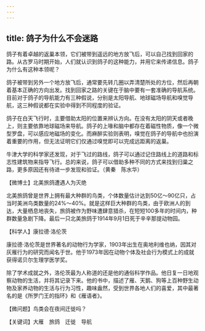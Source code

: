 ```yaml
---
---
---
```

title: 鸽子为什么不会迷路
---




鸽子有着卓越的返巢本领，它们被带到遥远的地方放飞后，可以自己找到回家的路。从古罗马时期开始，人们就认识到鸽子的这种能力，并用它来传递信息。鸽子为什么有这种本领呢？

鸽子被带到另外一个地方放飞后，通常要先转几圈以弄清楚所处的方位，然后再朝着基本正确的方向出发。找到回家之路的关键在于脑中要有一套准确的导航系统。目前对于鸽子的导航能力有三种假说，分别是太阳导航、地球磁场导航和嗅觉导航，这三种假说都在实验中得到不同程度的验证。

鸽子在白天飞行时，主要借助太阳的位置来辨认方向。在没有太阳的阴天或者晚上，则主要依靠地球磁场来导航。鸽子的上喙和脑中都存在着磁性物质，像一个微型罗盘，可以感应地磁场的变化。而麻醉实验则表明，嗅觉在鸽子的导航中也扮演着重要的作用，但无法证明它们仅通过嗅觉即可以完成远距离的返巢。

牛津大学的科学家还发现，对于飞过的路线，鸽子可以通过记住路线上的道路和标志性建筑物来指导飞行。总的来说，鸽子可以借助多种不同的方式来找到归巢之路，更多原因还有待进一步发现和验证。（黄秦　陈水华）





【微博士】北美旅鸽遭遇人为灭绝



北美旅鸽曾是世界上拥有最大种群的鸟类，个体数量估计达到50亿～90亿只，占当时美洲鸟类数量的24%～40%。就是这样巨大种群的鸟类，由于欧洲人的到达，大量栖息地丧失，旅鸽被作为野味遭肆意猎杀，在短短100多年的时间内，种群数量急剧下降。最后一只北美旅鸽于1914年9月1日死于辛辛那提动物园。

【科学人】康拉德·洛伦茨

康拉德·洛伦茨是世界著名的动物行为学家，1903年出生在奥地利维也纳，因其对灰雁行为的研究而闻名于世。他于1973年因在动物个体及社会行为模式上的成就获得诺贝尔生理学医学奖。

除了学术成就之外，洛伦茨最为人称道的还是他的通俗科学作品。他日复一日地观察动物的生活，并将其记录下来。他的书中，描述了雁、天鹅、狗等上百种野生动物及家养动物的生活与行为习性，趣味盎然，受到世界各地人们的喜爱，其中最著名的是《所罗门王的指环》和《雁语者》。

【微问题】鸟类会在夜间迁徙吗？

【关键词】大雁　旅鸽　迁徙　导航